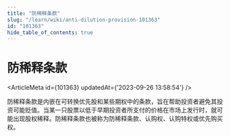 ```yaml
---
title: "防稀释条款"
slug: "/learn/wiki/anti-dilution-provision-101363"
id: "101363"
hide_table_of_contents: true
---
```



# 防稀释条款

<ArticleMeta id={101363} updatedAt={'2023-09-26 13:58:54'} />
<div className='border-solid border-b border-t-0 my-4 border-[var(--ifm-color-gray-300)]' />

防稀释条款是内嵌在可转换优先股和某些期权中的条款，旨在帮助投资者避免其投资可能贬值。当某一只股票以低于早期投资者所支付的价格在市场上发行时，就可能出现股权稀释。防稀释条款也被称为防稀释条款、认购权、认购特权或优先购买权。

